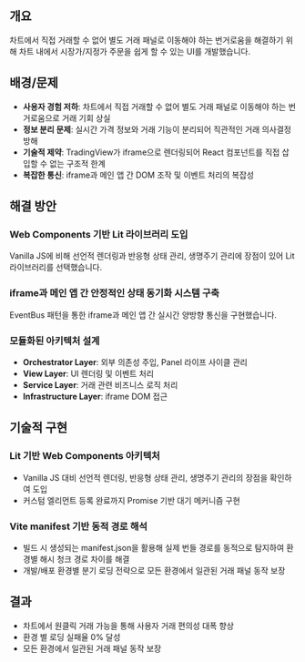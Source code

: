 
## 개요

차트에서 직접 거래할 수 없어 별도 거래 패널로 이동해야 하는 번거로움을 해결하기 위해 차트 내에서 시장가/지정가 주문을 쉽게 할 수 있는 UI를 개발했습니다.

## 배경/문제

- **사용자 경험 저하**: 차트에서 직접 거래할 수 없어 별도 거래 패널로 이동해야 하는 번거로움으로 거래 기회 상실
- **정보 분리 문제**: 실시간 가격 정보와 거래 기능이 분리되어 직관적인 거래 의사결정 방해
- **기술적 제약**: TradingView가 iframe으로 렌더링되어 React 컴포넌트를 직접 삽입할 수 없는 구조적 한계
- **복잡한 통신**: iframe과 메인 앱 간 DOM 조작 및 이벤트 처리의 복잡성

## 해결 방안

### Web Components 기반 Lit 라이브러리 도입

Vanilla JS에 비해 선언적 렌더링과 반응형 상태 관리, 생명주기 관리에 장점이 있어 Lit 라이브러리를 선택했습니다.

### iframe과 메인 앱 간 안정적인 상태 동기화 시스템 구축

EventBus 패턴을 통한 iframe과 메인 앱 간 실시간 양방향 통신을 구현했습니다.

### 모듈화된 아키텍처 설계

- **Orchestrator Layer**: 외부 의존성 주입, Panel 라이프 사이클 관리
- **View Layer**: UI 렌더링 및 이벤트 처리
- **Service Layer**: 거래 관련 비즈니스 로직 처리
- **Infrastructure Layer**: iframe DOM 접근

## 기술적 구현

### Lit 기반 Web Components 아키텍처

- Vanilla JS 대비 선언적 렌더링, 반응형 상태 관리, 생명주기 관리의 장점을 확인하여 도입
- 커스텀 엘리먼트 등록 완료까지 Promise 기반 대기 메커니즘 구현

### Vite manifest 기반 동적 경로 해석

- 빌드 시 생성되는 manifest.json을 활용해 실제 번들 경로를 동적으로 탐지하여 환경별 해시 청크 경로 차이를 해결
- 개발/배포 환경별 분기 로딩 전략으로 모든 환경에서 일관된 거래 패널 동작 보장

## 결과

- 차트에서 원클릭 거래 가능을 통해 사용자 거래 편의성 대폭 향상
- 환경 별 로딩 실패율 0% 달성
- 모든 환경에서 일관된 거래 패널 동작 보장

